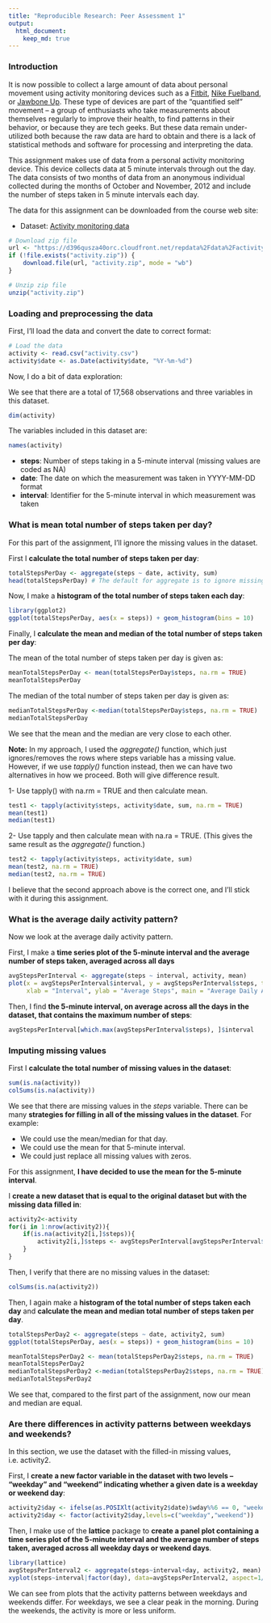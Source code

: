 ```yaml
---
title: "Reproducible Research: Peer Assessment 1"
output: 
  html_document:
    keep_md: true
---
```


### Introduction

It is now possible to collect a large amount of data about personal movement using activity monitoring devices such as a [Fitbit](http://www.fitbit.com/), [Nike Fuelband](http://www.nike.com/us/en_us/c/nikeplus-fuelband), or [Jawbone Up](https://jawbone.com/up). These type of devices are part of the “quantified self” movement – a group of enthusiasts who take measurements about themselves regularly to improve their health, to find patterns in their behavior, or because they are tech geeks. But these data remain under-utilized both because the raw data are hard to obtain and there is a lack of statistical methods and software for processing and interpreting the data.

This assignment makes use of data from a personal activity monitoring device. This device collects data at 5 minute intervals through out the day. The data consists of two months of data from an anonymous individual collected during the months of October and November, 2012 and include the number of steps taken in 5 minute intervals each day.

The data for this assignment can be downloaded from the course web site:

- Dataset: [Activity monitoring data](https://d396qusza40orc.cloudfront.net/repdata%2Fdata%2Factivity.zip)

```r
# Download zip file
url <- "https://d396qusza40orc.cloudfront.net/repdata%2Fdata%2Factivity.zip"
if (!file.exists("activity.zip")) {
    download.file(url, "activity.zip", mode = "wb")
}

# Unzip zip file
unzip("activity.zip")
```

### Loading and preprocessing the data
First, I'll load the data and convert the date to correct format:

```r
# Load the data
activity <- read.csv("activity.csv")
activity$date <- as.Date(activity$date, "%Y-%m-%d")
```
Now, I do a bit of data exploration:

We see that there are a total of 17,568 observations and three variables in this dataset.
```r
dim(activity)
```

The variables included in this dataset are:

```r
names(activity)
```

- **steps**: Number of steps taking in a 5-minute interval (missing values are coded as NA)
- **date**: The date on which the measurement was taken in YYYY-MM-DD format
- **interval**: Identifier for the 5-minute interval in which measurement was taken

### What is mean total number of steps taken per day?

For this part of the assignment, I'll ignore the missing values in the dataset.

First I **calculate the total number of steps taken per day**:

```r
totalStepsPerDay <- aggregate(steps ~ date, activity, sum) 
head(totalStepsPerDay) # The default for aggregate is to ignore missing values in the given variables
```

Now, I make a **histogram of the total number of steps taken each day**:
```r
library(ggplot2)
ggplot(totalStepsPerDay, aes(x = steps)) + geom_histogram(bins = 10)
```

Finally, I **calculate the mean and median of the total number of steps taken per day**:

The mean of the total number of steps taken per day is given as:
```r
meanTotalStepsPerDay <- mean(totalStepsPerDay$steps, na.rm = TRUE)
meanTotalStepsPerDay
```
The median of the total number of steps taken per day is given as:
```r
medianTotalStepsPerDay <-median(totalStepsPerDay$steps, na.rm = TRUE)
medianTotalStepsPerDay
```

We see that the mean and the median are very close to each other. 

**Note:** In my approach, I used the *aggregate()* function, which just ignores/removes the rows where steps variable has a missing value. However, if we use *tapply()* function instead, then we can have two alternatives in how we proceed. Both will give difference result.

1- Use tapply() with na.rm = TRUE and then calculate mean.
```r
test1 <- tapply(activity$steps, activity$date, sum, na.rm = TRUE)
mean(test1)
median(test1)
```

2- Use tapply and then calculate mean with na.ra = TRUE. (This gives the same result as the *aggregate()* function.)

```r
test2 <- tapply(activity$steps, activity$date, sum)
mean(test2, na.rm = TRUE)
median(test2, na.rm = TRUE)
```

I believe that the second approach above is the correct one, and I'll stick with it during this assignment.

### What is the average daily activity pattern?
Now we look at the average daily activity pattern.

First, I make a **time series plot of the 5-minute interval and the average number of steps taken, averaged across all days**

```r
avgStepsPerInterval <- aggregate(steps ~ interval, activity, mean)
plot(x = avgStepsPerInterval$interval, y = avgStepsPerInterval$steps, type='l', 
     xlab = "Interval", ylab = "Average Steps", main = "Average Daily Activity Pattern", col = "blue")
```

Then, I find **the 5-minute interval, on average across all the days in the dataset, that contains the maximum number of steps**:

```r
avgStepsPerInterval[which.max(avgStepsPerInterval$steps), ]$interval
```

### Imputing missing values

First I **calculate the total number of missing values in the dataset**:

```r
sum(is.na(activity))
colSums(is.na(activity))
```

We see that there are missing values in the *steps* variable. There can be many **strategies for filling in all of the missing values in the dataset**. For example:

- We could use the mean/median for that day.
- We could use the mean for that 5-minute interval.
- We could just replace all missing values with zeros.

For this assignment, __I have decided to use the mean for the 5-minute interval__.

I **create a new dataset that is equal to the original dataset but with the missing data filled in**:

```r
activity2<-activity
for(i in 1:nrow(activity2)){
    if(is.na(activity2[i,]$steps)){
        activity2[i,]$steps <- avgStepsPerInterval[avgStepsPerInterval$interval==activity2[i,]$interval,]$steps
    }
}
```

Then, I verify that there are no missing values in the dataset:

```r
colSums(is.na(activity2))
```

Then, I again make a **histogram of the total number of steps taken each day** and **calculate the mean and median total number of steps taken per day**. 

```r
totalStepsPerDay2 <- aggregate(steps ~ date, activity2, sum)
ggplot(totalStepsPerDay, aes(x = steps)) + geom_histogram(bins = 10)

meanTotalStepsPerDay2 <- mean(totalStepsPerDay2$steps, na.rm = TRUE)
meanTotalStepsPerDay2
medianTotalStepsPerDay2 <-median(totalStepsPerDay2$steps, na.rm = TRUE)
medianTotalStepsPerDay2
```

We see that, compared to the first part of the assignment, now our mean and median are equal. 

### Are there differences in activity patterns between weekdays and weekends?

In this section, we use the dataset with the filled-in missing values, i.e. activity2.

First, I **create a new factor variable in the dataset with two levels – “weekday” and “weekend” indicating whether a given date is a weekday or weekend day**:

```r
activity2$day <- ifelse(as.POSIXlt(activity2$date)$wday%%6 == 0, "weekend", "weekday")
activity2$day <- factor(activity2$day,levels=c("weekday","weekend"))
```

Then, I make use of the **lattice** package to **create a panel plot containing a time series plot of the 5-minute interval and the average number of steps taken, averaged  across all weekday days or weekend days**. 

```r
library(lattice)
avgStepsPerInterval2 <- aggregate(steps~interval+day, activity2, mean)
xyplot(steps~interval|factor(day), data=avgStepsPerInterval2, aspect=1/2, type="l")
```

We can see from plots that the activity patterns between weekdays and weekends differ. For weekdays, we see a clear peak in the morning. During the weekends, the activity is more or less uniform. 